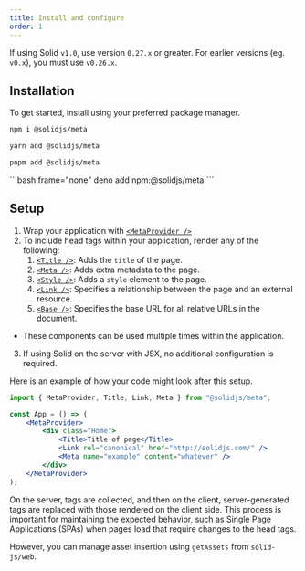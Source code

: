```yaml
---
title: Install and configure
order: 1
---
```


<Callout title="Prerequisites">

If using Solid `v1.0`, use version `0.27.x` or greater.
For earlier versions (eg. `v0.x`), you must use `v0.26.x`.

</Callout>

## Installation

To get started, install using your preferred package manager.

<TabsCodeBlocks>
<div id="npm">

```bash frame="none"
npm i @solidjs/meta
```

</div>
<div id="yarn">

```bash frame="none"
yarn add @solidjs/meta
```

</div>
<div id="pnpm">

```bash frame="none"
pnpm add @solidjs/meta
```

</div>

<div id="deno">
```bash frame="none"
deno add npm:@solidjs/meta
```
</div>
</TabsCodeBlocks>

## Setup

1. Wrap your application with [`<MetaProvider />`](/solid-meta/reference/meta/metaprovider)
2. To include head tags within your application, render any of the following:
   1. [`<Title />`](/solid-meta/reference/meta/title): Adds the `title` of the page.
   2. [`<Meta />`](/solid-meta/reference/meta/meta): Adds extra metadata to the page.
   3. [`<Style />`](/solid-meta/reference/meta/style): Adds a `style` element to the page.
   4. [`<Link />`](/solid-meta/reference/meta/link): Specifies a relationship between the page and an external resource.
   5. [`<Base />`](/solid-meta/reference/meta/base): Specifies the base URL for all relative URLs in the document.

- These components can be used multiple times within the application.

3.  If using Solid on the server with JSX, no additional configuration is required.

Here is an example of how your code might look after this setup.

```jsx
import { MetaProvider, Title, Link, Meta } from "@solidjs/meta";

const App = () => (
	<MetaProvider>
		<div class="Home">
			<Title>Title of page</Title>
			<Link rel="canonical" href="http://solidjs.com/" />
			<Meta name="example" content="whatever" />
		</div>
	</MetaProvider>
);
```

On the server, tags are collected, and then on the client, server-generated tags are replaced with those rendered on the client side.
This process is important for maintaining the expected behavior, such as Single Page Applications (SPAs) when pages load that require changes to the head tags.

However, you can manage asset insertion using `getAssets` from `solid-js/web`.
